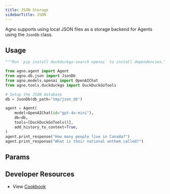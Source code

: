 ```yaml
---
title: JSON Storage
sidebarTitle: JSON
---
```


Agno supports using local JSON files as a storage backend for Agents using the `JsonDb` class.

## Usage

```python json_for_agent.py
"""Run `pip install duckduckgo-search openai` to install dependencies."""

from agno.agent import Agent
from agno.db.json import JsonDb
from agno.models.openai import OpenAIChat
from agno.tools.duckduckgo import DuckDuckGoTools

# Setup the JSON database
db = JsonDb(db_path="tmp/json_db")

agent = Agent(
    model=OpenAIChat(id="gpt-4o-mini"),
    db=db,
    tools=[DuckDuckGoTools()],
    add_history_to_context=True,
)
agent.print_response("How many people live in Canada?")
agent.print_response("What is their national anthem called?")
```

## Params

<Snippet file="db-json-params.mdx" />

## Developer Resources

- View [Cookbook](https://github.com/agno-agi/agno/blob/main/cookbook/db/json/json_for_agent.py)